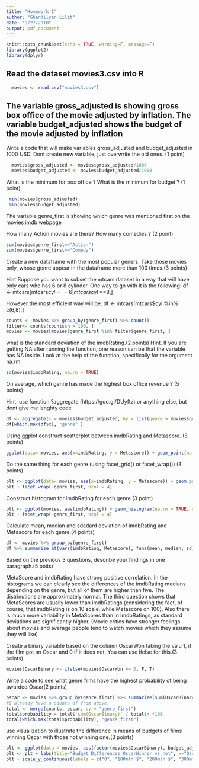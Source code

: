 ```yaml
---
title: "Homework 1"
author: "Ghandilyan Lilit"
date: "9/27/2018"
output: pdf_document
---
```


```r
knitr::opts_chunk$set(echo = TRUE, warning=F, message=F)
library(ggplot2)
library(dplyr)
```


## Read the dataset movies3.csv into R 

```r
  movies <- read.csv("movies3.csv")
```

## The variable gross_adjusted is showing gross box office of the movie adjusted by inflation. The variable budget_adjusted shows the budget of the movie adjusted by inflation

Write a code that will make variables gross_adjusted and budget_adjusted in 1000 USD.
Dont create new variable, just overwrite the old ones. (1 point)

```r
  movies$gross_adjusted <- movies$gross_adjusted/1000
  movies$budget_adjusted <- movies$budget_adjusted/1000
```


What is the minimum for box office ?
What is the minimum for budget ? (1 point)

```r
 min(movies$gross_adjusted)
 min(movies$budget_adjusted)

```

The variable genre_first is showing which genre was mentioned first on the movies imdb webpage

How many Action movies are there?
How many comedies ? (2 point)

```r
sum(movies$genre_first=="Action")
sum(movies$genre_first=="Comedy")
```


Create a new dataframe with the most popular geners. Take those movies only, whose genre appear in the dataframe more than 100 times.(3 points)

Hint
Suppose you want to subset the mtcars dataset in a way that will have only cars who has 6 or 8 cylinder. One way to go with it is the following:
df <- mtcars[mtcars$cyl == 6 | mtcars$cyl ==8,]

However the most efficient way will be:
df <- mtcars[mtcars$cyl %in% c(6,8),]


```r
counts <- movies %>% group_by(genre_first) %>% count() 
filter<- counts[counts$n > 100, ]
movies <- movies[movies$genre_first %in% filter$genre_first, ]


```

what is the standard deviation of the imdbRating.(2 points)
Hint. If you are getting NA after running the function, one reason can be that the variable has NA inside. Look at the help of the function, specifically for the argument na.rm 

```r
sd(movies$imdbRating, na.rm = TRUE)
```

On average, which genre has made the highest box office revenue ? (5 points)

Hint: use function ?aggregate (https://goo.gl/DUyftz) or anything else, but dont give me lenghty code

```r
df <- aggregate(x = movies$budget_adjusted, by = list(genre = movies$genre_first), FUN = mean)
df[which.max(df$x), "genre" ]
```

Using ggplot construct scatterplot between imdbRating and Metascore. (3 points)


```r
ggplot(data= movies, aes(x=imdbRating, y = Metascore)) + geom_point(na.rm = TRUE)
```

Do the same thing for each genre (using facet_grid() or facet_wrap()) (3 points)

```r
plt <- ggplot(data= movies, aes(x=imdbRating, y = Metascore)) + geom_point(na.rm = TRUE)
plt + facet_wrap(~genre_first, ncol = 4)
```

Construct histogram for imdbRating for each genre (3 point)

```r
plt <- ggplot(movies, aes(imdbRating)) + geom_histogram(na.rm = TRUE, bins = 20)
plt + facet_wrap(~genre_first, ncol = 4)
```

Calculate mean, median and sdadard deviation of imdbRating and Metascore for each genre.(4 points)

```r

df <- movies %>% group_by(genre_first)
df %>% summarise_at(vars(imdbRating, Metascore), funs(mean, median, sd), na.rm = T)


```

Based on the previous 3 questions, describe your findings in one paragraph.(5 poits)

MetaScore and imdbRating have strong positive correlation. In the histograms we can clearly see the differences of the imdbRating medians depending on the genre, but all of them are higher than five. The distrinutions are approximately normal. The third question shows that MetaScores are usually lower than imdbRatings (considering the fact, of course, that imdbRating is on 10 scale, while Metascore on 100). Also there is much more variability in MetaScores than in imdbRatings, as standard deviations are significantly higher. (Movie critics have stronger feelings about movies and average people tend to watch movies which they assume they will like)

Create a binary variable based on the column OscarWon taking the valu 1, if the film got an Oscar and 0 if it does not. You can use ifelse for this.(3 points)
```r
movies$OscarBinary <- ifelse(movies$OscarWon == 0, F, T)

```

Write a code to see what genre films have the highest probability of being awarded Oscar(2 points)
```r
oscar <- movies %>% group_by(genre_first) %>% summarize(sum(OscarBinary))
#I already have a counts df from above.
total <- merge(counts, oscar, by = "genre_first")
total$probability = total$`sum(OscarBinary)` / total$n *100
total[which.max(total$probability), "genre_first"]

```

use visualization to illustrate the difference in means of budgets of films winning Oscar with those not winning one.(3 points)

```r
plt <- ggplot(data = movies, aes(factor(movies$OscarBinary), budget_adjusted)) + geom_boxplot()
plt <- plt + labs(title="Budget Differences OscarWinner vs not", x="OscarWon", y = "Budget") 
plt + scale_y_continuous(labels = c("0", "100mln $", "200mln $", "300mln $", "400mln $"))

```